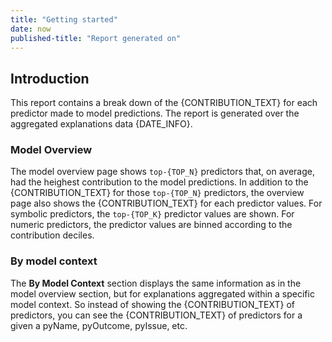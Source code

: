 ```yaml
---
title: "Getting started"
date: now
published-title: "Report generated on"
---
```


## Introduction

This report contains a break down of the {CONTRIBUTION_TEXT} for each predictor made to model predictions. The report is generated over the aggregated explanations data {DATE_INFO}.

### Model Overview

The model overview page shows `top-{TOP_N}` predictors that, on average, had the heighest contribution to the model predictions.
In addition to the {CONTRIBUTION_TEXT} for those `top-{TOP_N}` predictors, the overview page also shows the {CONTRIBUTION_TEXT} for each predictor values. For symbolic predictors, the `top-{TOP_K}` predictor values are shown. For numeric predictors, the predictor values are binned according to the contribution deciles.

### By model context

The **By Model Context** section displays the same information as in the model overview section, but for explanations aggregated within a specific model context. So instead of showing the {CONTRIBUTION_TEXT} of predictors, you can see the {CONTRIBUTION_TEXT} of predictors for a given a pyName, pyOutcome, pyIssue, etc.
